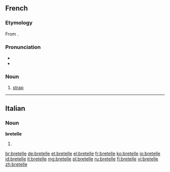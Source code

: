==French==
===Etymology===
From {{etyl|goh|fr}} {{term|brittil}}.

===Pronunciation===
*{{IPA|/bʁətɛl/|lang=fr}}
* {{audio|Fr-bretelle.ogg|Audio}}

===Noun===
{{fr-noun|f}}

# [[strap]]

----

==Italian==

===Noun===
'''bretelle''' {{f}}

# {{plural of|bretella|lang=it}}

[[br:bretelle]]
[[de:bretelle]]
[[et:bretelle]]
[[el:bretelle]]
[[fr:bretelle]]
[[ko:bretelle]]
[[io:bretelle]]
[[id:bretelle]]
[[it:bretelle]]
[[mg:bretelle]]
[[pl:bretelle]]
[[ru:bretelle]]
[[fi:bretelle]]
[[vi:bretelle]]
[[zh:bretelle]]